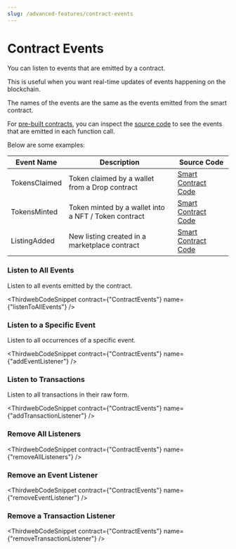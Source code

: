 ```yaml
---
slug: /advanced-features/contract-events
---
```



# Contract Events

You can listen to events that are emitted by a contract.

This is useful when you want real-time updates of events happening on the blockchain.

The names of the events are the same as the events emitted from the smart contract.

For [pre-built contracts](/pre-built-contracts), you can inspect the [source code](https://github.com/thirdweb-dev/contracts/tree/main/contracts) to see the events that are emitted in each function call.

Below are some examples:

| Event Name    | Description                                          | Source Code                                                                                                                                               |
| ------------- | ---------------------------------------------------- | --------------------------------------------------------------------------------------------------------------------------------------------------------- |
| TokensClaimed | Token claimed by a wallet from a Drop contract       | [Smart Contract Code](https://github.com/thirdweb-dev/contracts/blob/079789c384307c2f9d09ee6ec61fa011a10a4028/contracts/drop/DropERC721.sol#L381)         |
| TokensMinted  | Token minted by a wallet into a NFT / Token contract | [Smart Contract Code](https://github.com/thirdweb-dev/contracts/blob/079789c384307c2f9d09ee6ec61fa011a10a4028/contracts/token/TokenERC20.sol#L244)        |
| ListingAdded  | New listing created in a marketplace contract        | [Smart Contract Code](https://github.com/thirdweb-dev/contracts/blob/feea9148b15b8bdb09cf8c91b212cef9b29e6d44/contracts/marketplace/Marketplace.sol#L265) |

### Listen to All Events

Listen to all events emitted by the contract.

<ThirdwebCodeSnippet contract={"ContractEvents"} name={"listenToAllEvents"} />

### Listen to a Specific Event

Listen to all occurrences of a specific event.

<ThirdwebCodeSnippet contract={"ContractEvents"} name={"addEventListener"} />

### Listen to Transactions

Listen to all transactions in their raw form.

<ThirdwebCodeSnippet
  contract={"ContractEvents"}
  name={"addTransactionListener"}
/>

### Remove All Listeners

<ThirdwebCodeSnippet contract={"ContractEvents"} name={"removeAllListeners"} />

### Remove an Event Listener

<ThirdwebCodeSnippet contract={"ContractEvents"} name={"removeEventListener"} />

### Remove a Transaction Listener

<ThirdwebCodeSnippet
  contract={"ContractEvents"}
  name={"removeTransactionListener"}
/>
